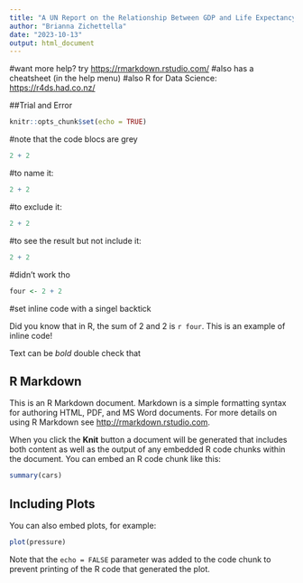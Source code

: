 ```yaml
---
title: "A UN Report on the Relationship Between GDP and Life Expectancy"
author: "Brianna Zichettella"
date: "2023-10-13"
output: html_document
---
```

#want more help? try <https://rmarkdown.rstudio.com/>
#also has a cheatsheet (in the help menu)
#also R for Data Science: <https://r4ds.had.co.nz/>

##Trial and Error
```r
knitr::opts_chunk$set(echo = TRUE)
```

#note that the code blocs are grey
```r
2 + 2
```

#to name it:
```r
2 + 2
```

#to exclude it:
```r
2 + 2
```

#to see the result but not include it:
```r
2 + 2
```
#didn't work tho

```r
four <- 2 + 2
```
#set inline code with a singel backtick

Did you know that in R, the sum of 2 and 2 is `r four`. This is an example of inline code!

Text can be *bold*
double check that

## R Markdown

This is an R Markdown document. Markdown is a simple formatting syntax for authoring HTML, PDF, and MS Word documents. For more details on using R Markdown see <http://rmarkdown.rstudio.com>.

When you click the **Knit** button a document will be generated that includes both content as well as the output of any embedded R code chunks within the document. You can embed an R code chunk like this:

```r
summary(cars)
```

## Including Plots

You can also embed plots, for example:

```r
plot(pressure)
```

Note that the `echo = FALSE` parameter was added to the code chunk to prevent printing of the R code that generated the plot.
